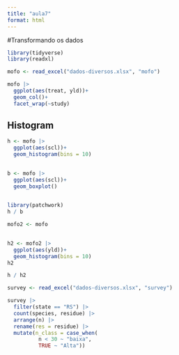 ```yaml
---
title: "aula7"
format: html
---
```



#Transformando os dados

```r
library(tidyverse)
library(readxl)

mofo <- read_excel("dados-diversos.xlsx", "mofo")

```

```r
mofo |> 
  ggplot(aes(treat, yld))+
  geom_col()+
  facet_wrap(~study)
```

## Histogram

```r
h <- mofo |> 
  ggplot(aes(scl))+
  geom_histogram(bins = 10)
  

```

```r
b <- mofo |> 
  ggplot(aes(scl))+
  geom_boxplot()
  

```

```r

library(patchwork)
h / b
```

```r
mofo2 <- mofo 
 
```

```r
h2 <- mofo2 |> 
  ggplot(aes(yld))+
  geom_histogram(bins = 10)
h2

h / h2
```

```r
survey <- read_excel("dados-diversos.xlsx", "survey")

survey |> 
  filter(state == "RS") |> 
  count(species, residue) |> 
  arrange(n) |> 
  rename(res = residue) |> 
  mutate(n_class = case_when(
          n < 30 ~ "baixa",
          TRUE ~ "Alta"))
```
